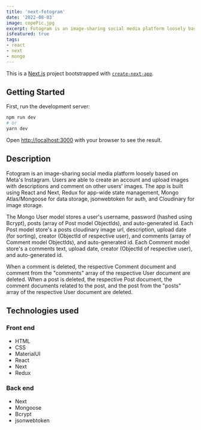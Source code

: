 ```yaml
---
title: 'next-fotogram'
date: '2022-08-03'
image: copePic.jpg
excerpt: Fotogram is an image-sharing social media platform loosely based on Meta's Instagram
isFeatured: true
tags:
- react
- next
- mongo
---
```


This is a [Next.js](https://nextjs.org/) project bootstrapped with [`create-next-app`](https://github.com/vercel/next.js/tree/canary/packages/create-next-app).

## Getting Started

First, run the development server:

```bash
npm run dev
# or
yarn dev
```

Open [http://localhost:3000](http://localhost:3000) with your browser to see the result.

## Description

Fotogram is an image-sharing social media platform loosely based on Meta's Instagram. Users are able to create an account and upload images with descriptions and comment on other users' images. The app is built using React and Next, Redux for app-wide state management, Mongo Atlas/Mongoose for data storage, jsonwebtoken for auth, and Cloudinary for image storage.

The Mongo User model stores a user's username, password (hashed using Bcrypt), posts (array of Post model ObjectIds), and auto-generated id. Each Post model store's a posts cloudinary image url, description, upload date (for sorting), creator (ObjectId of respective user), and comments (array of Comment model ObjectIds), and auto-generated id. Each Comment model store's a comments text, upload date, creator (ObjectId of respective user), and auto-generated id.

When a comment is deleted, the respective Comment document and comment from the "comments" array of the respective User document are deleted. When a post is deleted, the respective Post document, the comment documents related to the post, and the post from the "posts" array of the respective User document are deleted.

## Technologies used

### Front end
- HTML
- CSS
- MaterialUI
- React
- Next
- Redux

### Back end
- Next
- Mongoose
- Bcrypt
- jsonwebtoken